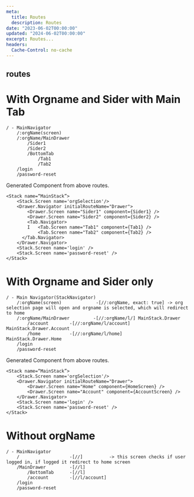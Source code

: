 ```yaml
---
meta:
  title: Routes
  description: Routes
date: "2023-06-02T00:00:00"
updated: "2024-06-02T00:00:00"
excerpt: Routes...
headers:
  Cache-Control: no-cache
---
```


## routes

# With Orgname and Sider with Main Tab

```
/ - MainNavigator
    /:orgName(screen)
    /:orgName/MainDrawer
        /Sider1
        /Sider2
        /BottomTab
            /Tab1
            /Tab2
    /login
    /password-reset
```

Generated Component from above routes.

```
<Stack name=“MainStack”>
    <Stack.Screen name='orgSelection'/>
    <Drawer.Navigator initialRouteName="Drawer">
        <Drawer.Screen name="Sider1" component={Sider1} />
        <Drawer.Screen name="Sider2" component={Sider2} />
        <Tab.Navigator>
        I   <Tab.Screen name="Tab1" component={Tab1} />
            <Tab.Screen name="Tab2" component={Tab2} />
      </Tab.Navigator>
    </Drawer.Navigator>
    <Stack.Screen name='login' />
    <Stack.Screen name='password-reset' />
</Stack>
```

# With Orgname and Sider only

```
/ - Main Navigator(StackNavigator)
    /:orgName(screen)             -[//:orgName, exact: true] -> org selection page will open and orgname is selected, which will redirect to home
    /:orgName/MainDrawer         -[//:orgName/l/] MainStack.Drawer
        /account        -[//:orgName/l/account]   MainStack.Drawer.Account
        /home           -[//:orgName/l/home]      MainStack.Drawer.Home
    /login
    /password-reset
```

Generated Component from above routes.

```
<Stack name=“MainStack”>
    <Stack.Screen name='orgSelection'/>
    <Drawer.Navigator initialRouteName="Drawer">
        <Drawer.Screen name="Home" component={HomeScreen} />
        <Drawer.Screen name="Account" component={AccountScreen} />
    </Drawer.Navigator>
    <Stack.Screen name='login' />
    <Stack.Screen name='password-reset' />
</Stack>
```

# Without orgName

```
/ - MainNavigator
    /                   -[//]          -> this screen checks if user logged in, if logged it redirect to home screen
    /MainDrawer         -[//l]
        /BottomTab      -[//l]
        /account        -[//l/account]
    /login
    /password-reset
```
